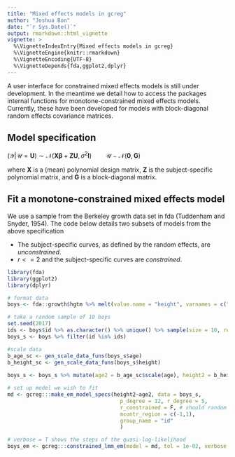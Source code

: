 ```yaml
---
title: "Mixed effects models in gcreg"
author: "Joshua Bon"
date: "`r Sys.Date()`"
output: rmarkdown::html_vignette
vignette: >
  %\VignetteIndexEntry{Mixed effects models in gcreg}
  %\VignetteEngine{knitr::rmarkdown}
  %\VignetteEncoding{UTF-8}
  %\VignetteDepends{fda,ggplot2,dplyr}
---
```


A user interface for constrained mixed effects models is still under development. In the meantime we detail how to access the packages internal functions for monotone-constrained mixed effects models. Currently, these have been developed for models with block-diagonal random effects covariance matrices.

## Model specification 

$\left(\mathcal{Y}|\mathcal{U}=\mathbf{U}\right) \sim \mathcal{N}\left(\mathbf{X}\mathbf{\beta} + \mathbf{Z} \mathbf{U},\sigma^{2}\mathbf{I}\right) \qquad \mathcal{U} \sim \mathcal{N}\left(\mathbf{0},\mathbf{G}\right)$

where $\mathbf{X}$ is a (mean) polynomial design matrix, $\mathbf{Z}$ is the subject-specific polynomial matrix, and $\mathbf{G}$ is a block-diagonal matrix.

## Fit a monotone-constrained mixed effects model

We use a sample from the Berkeley growth data set in fda (Tuddenham and Snyder, 1954). The code below details two subsets of models from the above specification

 - The subject-specific curves, as defined by the random effects, are *unconstrained*.
 - $r <= 2$ and the subject-specific curves are *constrained*.

```r
library(fda)
library(ggplot2)
library(dplyr)

# format data
boys <- fda::growth$hgtm %>% melt(value.name = "height", varnames = c("age","id"))

# take a random sample of 10 boys
set.seed(2017)
ids <- boys$id %>% as.character() %>% unique() %>% sample(size = 10, replace = F)
boys_s <- boys %>% filter(id %in% ids)

#scale data
b_age_sc <- gen_scale_data_funs(boys_s$age)
b_height_sc <- gen_scale_data_funs(boys_s$height)
  
boys_s <- boys_s %>% mutate(age2 = b_age_sc$scale(age), height2 = b_height_sc$scale(height))

# set up model we wish to fit
md <- gcreg:::make_em_model_specs(height2~age2, data = boys_s,
                                    p_degree = 12, r_degree = 5,
                                    r_constrained = F, # should random effects be constrained
                                    mcontr_region = c(-1,1),
                                    group_name = "id"
                                    )

# verbose = T shows the steps of the quasi-log-likelihood
boys_em <- gcreg:::constrained_lmm_em(model = md, tol = 1e-02, verbose = T, save_steps = F)


```

